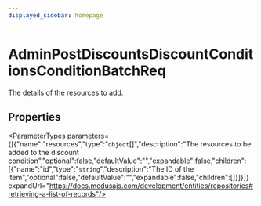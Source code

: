 ```yaml
---
displayed_sidebar: homepage
---
```



# AdminPostDiscountsDiscountConditionsConditionBatchReq

The details of the resources to add.

## Properties

<ParameterTypes parameters={[{"name":"resources","type":"`object`[]","description":"The resources to be added to the discount condition","optional":false,"defaultValue":"","expandable":false,"children":[{"name":"id","type":"`string`","description":"The ID of the item","optional":false,"defaultValue":"","expandable":false,"children":[]}]}]} expandUrl="https://docs.medusajs.com/development/entities/repositories#retrieving-a-list-of-records"/>
